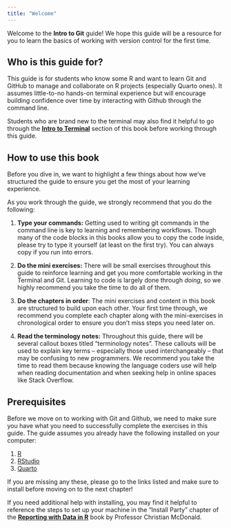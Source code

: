 ```yaml
---
title: "Welcome"
---
```


Welcome to the **Intro to Git** guide! We hope this guide will be a resource for you to learn the basics of working with version control for the first time.

## Who is this guide for? {.unnumbered}

This guide is for students who know some R and want to learn Git and GitHub to manage and collaborate on R projects (especially Quarto ones). It assumes little-to-no hands-on terminal experience but will encourage building confidence over time by interacting with Github through the command line.

Students who are brand new to the terminal may also find it helpful to go through the [**Intro to Terminal**](/terminal/welcome.html) section of this book before working through this guide.

## How to use this book {.unnumbered}

Before you dive in, we want to highlight a few things about how we've structured the guide to ensure you get the most of your learning experience.

As you work through the guide, we strongly recommend that you do the following:

1. **Type your commands:** Getting used to writing git commands in the command line is key to learning and remembering workflows. Though many of the code blocks in this books allow you to copy the code inside, please try to type it yourself (at least on the first try). You can always copy if you run into errors.

3. **Do the mini exercises:** There will be small exercises throughout this guide to reinforce learning and get you more comfortable working in the Terminal and Git. Learning to code is largely done through *doing*, so we highly recommend you take the time to do all of them.

2. **Do the chapters in order**: The mini exercises and content in this book are structured to build upon each other. Your first time through, we recommend you complete each chapter along with the mini-exercises in chronological order to ensure you don't miss steps you need later on. 

4. **Read the terminology notes:** Throughout this guide, there will be several callout boxes titled "terminology notes". These callouts will be used to explain key terms – especially those used interchangeably – that may be confusing to new programmers. We recommend you take the time to read them because knowing the language coders use will help when reading documentation and when seeking help in online spaces like Stack Overflow.


## Prerequisites {.unnumbered}

Before we move on to working with Git and Github, we need to make sure you have what you need to successfully complete the exercises in this guide. The guide assumes you already have the following installed on your computer:

1.  [R](https://cloud.r-project.org/)
2.  [RStudio](https://posit.co/download/rstudio-desktop/)
3.  [Quarto](https://quarto.org/docs/get-started/)

If you are missing any these, please go to the links listed and make sure to install before moving on to the next chapter!

If you need additional help with installing, you may find it helpful to reference the steps to set up your machine in the "Install Party" chapter of the [**Reporting with Data in R**](https://utdata.github.io/rwdir/install.html) book by Professor Christian McDonald. 
